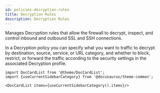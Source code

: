```yaml
---
id: policies-decryption-rules
title: Decryption Rules
description: Decryption Rules
---
```




Manages Decryption rules that allow the firewall to decrypt, inspect, and control inbound and outbound SSL and SSH connections.

In a Decryption policy you can specify what you want to traffic to decrypt by destination, source, service, or URL category,
and whether to block, restrict, or forward the traffic according to the security settings in the associated Decryption profile.




```mdx-code-block
import DocCardList from '@theme/DocCardList';
import {useCurrentSidebarCategory} from '@docusaurus/theme-common';

<DocCardList items={useCurrentSidebarCategory().items}/>
```
      
